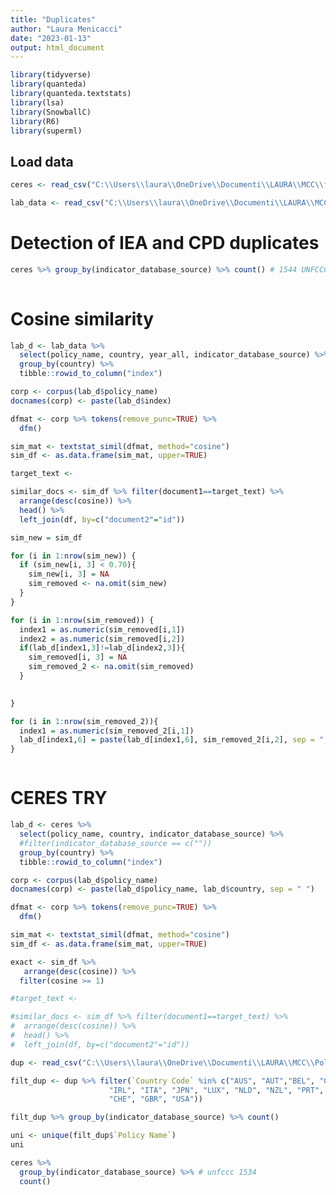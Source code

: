 ```yaml
---
title: "Duplicates"
author: "Laura Menicacci"
date: "2023-01-13"
output: html_document
---
```


```r
library(tidyverse)
library(quanteda)
library(quanteda.textstats)
library(lsa)
library(SnowballC)
library(R6)
library(superml)
```

## Load data 

```r
ceres <- read_csv("C:\\Users\\laura\\OneDrive\\Documenti\\LAURA\\MCC\\futurelab_ceres\\ceres_versions\\ceres_thirdversion.csv")

lab_data <- read_csv("C:\\Users\\laura\\OneDrive\\Documenti\\LAURA\\MCC\\Policy databases\\duplicates_testsample.csv")

```

# Detection of IEA and CPD duplicates 
```r
ceres %>% group_by(indicator_database_source) %>% count() # 1544 UNFCCC in total - 1653 CPD +IEA
  
```
# Cosine similarity
```r
lab_d <- lab_data %>% 
  select(policy_name, country, year_all, indicator_database_source) %>% 
  group_by(country) %>% 
  tibble::rowid_to_column("index")

corp <- corpus(lab_d$policy_name) 
docnames(corp) <- paste(lab_d$index)

dfmat <- corp %>% tokens(remove_punc=TRUE) %>%
  dfm()

sim_mat <- textstat_simil(dfmat, method="cosine")
sim_df <- as.data.frame(sim_mat, upper=TRUE)

target_text <- 

similar_docs <- sim_df %>% filter(document1==target_text) %>%
  arrange(desc(cosine)) %>%
  head() %>%
  left_join(df, by=c("document2"="id"))

```

```r
sim_new = sim_df

for (i in 1:nrow(sim_new)) {
  if (sim_new[i, 3] < 0.70){
    sim_new[i, 3] = NA
    sim_removed <- na.omit(sim_new)
  }
}

for (i in 1:nrow(sim_removed)) {
  index1 = as.numeric(sim_removed[i,1])
  index2 = as.numeric(sim_removed[i,2])
  if(lab_d[index1,3]!=lab_d[index2,3]){
    sim_removed[i, 3] = NA
    sim_removed_2 <- na.omit(sim_removed)
  }

  
}

for (i in 1:nrow(sim_removed_2)){
  index1 = as.numeric(sim_removed_2[i,1])
  lab_d[index1,6] = paste(lab_d[index1,6], sim_removed_2[i,2], sep = ",")
}



```





# CERES TRY

```r
lab_d <- ceres %>% 
  select(policy_name, country, indicator_database_source) %>% 
  #filter(indicator_database_source == c(""))
  group_by(country) %>% 
  tibble::rowid_to_column("index")

corp <- corpus(lab_d$policy_name) 
docnames(corp) <- paste(lab_d$policy_name, lab_d$country, sep = " ")

dfmat <- corp %>% tokens(remove_punc=TRUE) %>%
  dfm()

sim_mat <- textstat_simil(dfmat, method="cosine")
sim_df <- as.data.frame(sim_mat, upper=TRUE)

exact <- sim_df %>% 
   arrange(desc(cosine)) %>%
  filter(cosine >= 1)

#target_text <- 

#similar_docs <- sim_df %>% filter(document1==target_text) %>%
#  arrange(desc(cosine)) %>%
#  head() %>%
#  left_join(df, by=c("document2"="id"))
```

################################################################################

```r
dup <- read_csv("C:\\Users\\laura\\OneDrive\\Documenti\\LAURA\\MCC\\Policy databases\\duplicates_1.csv")

filt_dup <- dup %>% filter(`Country Code` %in% c("AUS", "AUT","BEL", "CAN", "DNK", "FIN", "FRA", "DEU", "GRC",
                      "IRL", "ITA", "JPN", "LUX", "NLD", "NZL", "PRT", "ESP", "SWE",
                      "CHE", "GBR", "USA"))

filt_dup %>% group_by(indicator_database_source) %>% count()

uni <- unique(filt_dup$`Policy Name`)
uni 
```

```r
ceres %>% 
  group_by(indicator_database_source) %>% # unfccc 1534
  count()
```

